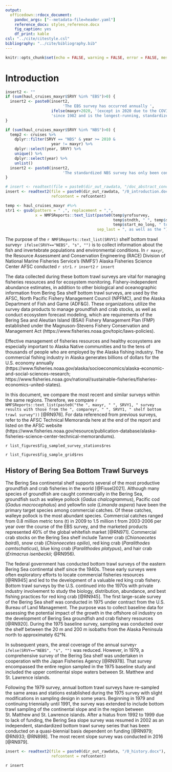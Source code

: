 ```yaml
---
output:
  officedown::rdocx_document: 
    pandoc_args: ["--metadata-file=header.yaml"]
    reference_docx: styles_reference.docx
    fig_caption: yes
    df_print: kable
csl: "../cite/citestyle.csl"
bibliography: "../cite/bibliography.bib"
---
```


```r
knitr::opts_chunk$set(echo = FALSE, warning = FALSE, error = FALSE, message = FALSE)
```

# Introduction

```r
insert2 <- ""
if (sum(haul_cruises_maxyr$SRVY %in% "EBS")>0) {
  insert2 <- paste0(insert2, 
                         'The EBS survey has occurred annually ', 
                    ifelse(maxyr>2020, '(except in 2020 due to the COVID-19 pandemic) ', ''),
                    'since 1982 and is the longest-running, standardized time series of fish and invertebrate data in the region [@RN976]. ')
}

if (sum(haul_cruises_maxyr$SRVY %in% "NBS")>0) {
  temp2 <- cruises %>% 
    dplyr::filter(SRVY == "NBS" & year >= 2010 & 
                    year != maxyr) %>% 
    dplyr::select(year, SRVY) %>% 
    unique() %>% 
    dplyr::select(year) %>% 
    unlist()
  insert2 <- paste0(insert2,
                         'The standardized NBS survey has only been conducted previously in ',NMFSReports::text_list(temp2),' [@RN909]. ')
}

# insert <- readtext(file = paste0(dir_out_rawdata, "/doc_abstract_conclusion.docx"))
insert <- readtext2(file = paste0(dir_out_rawdata, "/0_introduction.docx"), 
                    refcontent = refcontent)

temp <- haul_cruises_maxyr #%>%
str1 <- gsub(pattern = " ,", replacement = ",", 
             x = NMFSReports::text_list(paste0(temp$yrofsurvey, 
                                               temp$stndth, " ", temp$survey_name, " (", temp$SRVY, ") from ", 
                                               temp$start_mo_long, " to ", temp$end_mo_long, " ", maxyr), 
                                        sep_last = ", as well as the "))
```

The purpose of the `r NMFSReports::text_list(SRVY1)` shelf bottom trawl survey`r ifelse(SRVY=="NEBS", "s", "")` is to collect information about the fish and invertebrate populations and environmental conditions. In `r maxyr`, the Resource Assessment and Conservation Engineering (RACE) Division of National Marine Fisheries Service's (NMFS') Alaska Fisheries Science Center AFSC conducted `r str1`. `r insert2` `r insert`

The data collected during these bottom trawl surveys are vital for managing fisheries resources and for ecosystem monitoring. Fishery-independent abundance estimates, in addition to other biological and oceanographic information from Bering Sea shelf bottom trawl surveys, are used by the AFSC, North Pacific Fishery Management Council (NPFMC), and the Alaska Department of Fish and Game (ADF&G). These organizations utilize the survey data products to manage groundfish and crab stocks, as well as conduct ecosystem forecast modeling, which are requirements of the Bering Sea and Aleutian Island (BSAI) Fishery Management Plan (FMP) established under the Magnuson-Stevens Fishery Conservation and Management Act (https://www.fisheries.noaa.gov/topic/laws-policies). 

Effective management of fisheries resources and healthy ecosystems are especially important to Alaska Native communities and to the tens of thousands of people who are employed by the Alaska fishing industry. The commercial fishing industry in Alaska generates billions of dollars for the U.S. economy annually (https://www.fisheries.noaa.gov/alaska/socioeconomics/alaska-economic-and-social-sciences-research; https://www.fisheries.noaa.gov/national/sustainable-fisheries/fisheries-economics-united-states).

In this document, we compare the most recent and similar surveys within the same regions. Therefore, we compare `r NMFSReports::text_list(paste0("the ", maxyr, " ", SRVY1, " survey results with those from the ", compareyr, " ", SRVY1, " shelf bottom trawl survey"))` [@RN976]. For data referenced from previous surveys, refer to the AFSC Technical Memoranda here at the end of the report and listed on the AFSC website (https://www.fisheries.noaa.gov/resource/publication-database/alaska-fisheries-science-center-technical-memorandums).

`r list_figures$fig_sampled_survey_stations$res `

`r list_figures$fig_sample_grid$res `

## History of Bering Sea Bottom Trawl Surveys

The Bering Sea continental shelf supports several of the most productive groundfish and crab fisheries in the world [@Fissel2021]. Although many species of groundfish are caught commercially in the Bering Sea, groundfish such as walleye pollock (*Gadus chalcogrammus*), Pacific cod (*Gadus macrocephalus*) and yellowfin sole (*Limanda aspera*) have been the primary target species among commercial catches. Of these catches, walleye pollock is the most abundant species. Commercial catches ranged from 0.8 million metric tons (t) in 2009 to 1.5 million t from 2003-2006 per year over the course of the EBS survey, and the marketed products represented 40% of the global whitefish market [@RN971]. Commercial crab stocks on the Bering Sea shelf include Tanner crab (*Chionoecetes bairdi*), snow crab (*Chionoecetes opilio*), red king crab (*Paralithodes camtschaticus*), blue king crab (*Paralithodes platypus*), and hair crab (*Erimacrus isenbeckii*; @RN956).

The federal government has conducted bottom trawl surveys of the eastern Bering Sea continental shelf since the 1940s. These early surveys were often exploratory efforts to locate commercial fisheries resources [@RN945] and led to the development of a valuable red king crab fishery. Bottom trawl surveys by the U.S. continued into the 1970s with private industry involvement to study the biology, distribution, abundance, and best fishing practices for red king crab [@RN945]. The first large-scale survey of the Bering Sea shelf was conducted in 1975 under contract from the U.S. Bureau of Land Management. The purpose was to collect baseline data for assessing the potential impact of the growth in the offshore oil industry on the development of Bering Sea groundfish and crab fishery resources [@RN920]. During the 1975 baseline survey, sampling was conducted over the shelf between the 20 m and 200 m isobaths from the Alaska Peninsula north to approximately 62°N.

In subsequent years, the areal coverage of the annual survey`r ifelse(SRVY=="NEBS", "s", "")` was reduced. However, in 1979, a comprehensive survey of the Bering Sea shelf was undertaken in cooperation with the Japan Fisheries Agency [@RN978]. That survey encompassed the entire region sampled in the 1975 baseline study and included the upper continental slope waters between St. Matthew and St. Lawrence islands.

Following the 1979 survey, annual bottom trawl surveys have re-sampled the same areas and stations established during the 1975 survey with slight modifications in sampling design in some years. Beginning in 1979 and continuing triennially until 1991, the survey was extended to include bottom trawl sampling of the continental slope and in the region between St. Matthew and St. Lawrence islands. After a hiatus from 1992 to 1999 due to lack of funding, the Bering Sea slope survey was resumed in 2002 as an independent, standardized bottom trawl survey series that has been conducted on a quasi-biennial basis dependent on funding [@RN979; @RN933; @RN898]. The most recent slope survey was conducted in 2016 [@RN979].

```r
insert <- readtext2(file = paste0(dir_out_rawdata, "/0_history.docx"), 
                    refcontent = refcontent)
```

`r insert`

